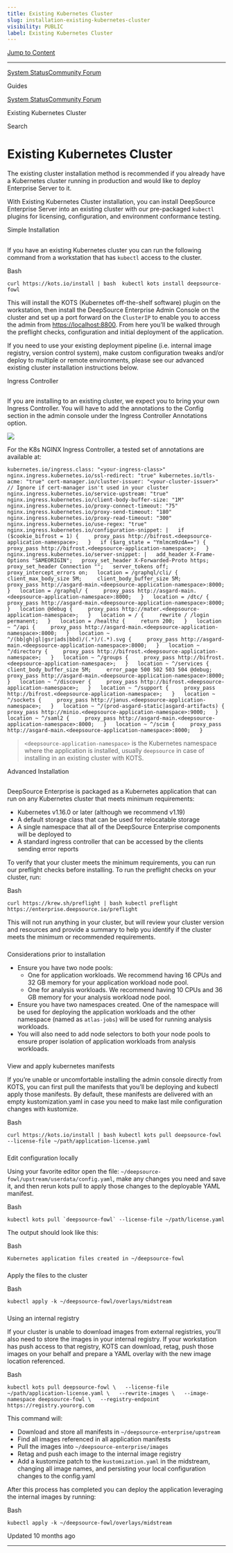 ```yaml
---
title: Existing Kubernetes Cluster
slug: installation-existing-kubernetes-cluster
visibility: PUBLIC
label: Existing Kubernetes Cluster
---
```

[Jump to Content](#content)

* * *

[System Status](https://deepsourcestatus.com/)[Community Forum](https://discuss.deepsource.com/)

Guides

[System Status](https://deepsourcestatus.com/)[Community Forum](https://discuss.deepsource.com/)

Existing Kubernetes Cluster

Search

Existing Kubernetes Cluster
===========================

The existing cluster installation method is recommended if you already have a Kubernetes cluster running in production and would like to deploy Enterprise Server to it.

With Existing Kubernetes Cluster installation, you can install DeepSource Enterprise Server into an existing cluster with our pre-packaged `kubectl` plugins for licensing, configuration, and environment conformance testing.

Simple Installation

[](#simple-installation)
-----------------------------------------------

If you have an existing Kubernetes cluster you can run the following command from a workstation that has `kubectl` access to the cluster.

Bash

 `curl https://kots.io/install | bash  kubectl kots install deepsource-fowl`

This will install the KOTS (Kubernetes off-the-shelf software) plugin on the workstation, then install the DeepSource Enterprise Admin Console on the cluster and set up a port forward on the `ClusterIP` to enable you to access the admin from [https://localhost:8800](https://localhost:8800). From here you’ll be walked through the preflight checks, configuration and initial deployment of the application.

If you need to use your existing deployment pipeline (i.e. internal image registry, version control system), make custom configuration tweaks and/or deploy to multiple or remote environments, please see our advanced existing cluster installation instructions below.

Ingress Controller

[](#ingress-controller)
---------------------------------------------

If you are installing to an existing cluster, we expect you to bring your own Ingress Controller. You will have to add the annotations to the Config section in the admin console under the Ingress Controller Annotations option.

![](https://files.readme.io/6ca88e2-small-ingress-annotations.png)

For the K8s NGINX Ingress Controller, a tested set of annotations are available at:

`kubernetes.io/ingress.class: "<your-ingress-class>" nginx.ingress.kubernetes.io/ssl-redirect: "true" kubernetes.io/tls-acme: "true" cert-manager.io/cluster-issuer: "<your-cluster-issuer>" // Ignore if cert-manager isn't used in your cluster nginx.ingress.kubernetes.io/service-upstream: "true" nginx.ingress.kubernetes.io/client-body-buffer-size: "1M" nginx.ingress.kubernetes.io/proxy-connect-timeout: "75" nginx.ingress.kubernetes.io/proxy-send-timeout: "180" nginx.ingress.kubernetes.io/proxy-read-timeout: "300" nginx.ingress.kubernetes.io/use-regex: "true" nginx.ingress.kubernetes.io/configuration-snippet: |   if ($cookie_bifrost = 1) {     proxy_pass http://bifrost.<deepsource-application-namespace>;   }   if ($arg_state = "Ymlmcm9zdA==") {     proxy_pass http://bifrost.<deepsource-application-namespace>;   } nginx.ingress.kubernetes.io/server-snippet: |   add_header X-Frame-Options "SAMEORIGIN";   proxy_set_header X-Forwarded-Proto https;   proxy_set_header Connection "";   server_tokens off;   proxy_intercept_errors on;   location = /graphql/cli/ {     client_max_body_size 5M;     client_body_buffer_size 5M;     proxy_pass http://asgard-main.<deepsource-application-namespace>:8000;   }   location = /graphql/ {     proxy_pass http://asgard-main.<deepsource-application-namespace>:8000;   }   location = /dtc/ {     proxy_pass http://asgard-main.<deepsource-application-namespace>:8000;   }   location @debug {     proxy_pass http://mater.<deepsource-application-namespace>;   }   location = / {     rewrite / /login permanent;   }   location = /healthz {     return 200;   }   location ~ ^/api {     proxy_pass http://asgard-main.<deepsource-application-namespace>:8000;   }   location ~ ^/(bb|gh|gl|gsr|ads|bbd)/(.*)/(.*).svg {     proxy_pass http://asgard-main.<deepsource-application-namespace>:8000;   }   location ~ ^/directory {     proxy_pass http://bifrost.<deepsource-application-namespace>;   }   location ~ ^/groups {     proxy_pass http://bifrost.<deepsource-application-namespace>;   }   location ~ ^/services {     client_body_buffer_size 5M;     error_page 500 502 503 504 @debug;     proxy_pass http://asgard-main.<deepsource-application-namespace>:8000;   }   location ~ ^/discover {     proxy_pass http://bifrost.<deepsource-application-namespace>;   }   location ~ ^/support {     proxy_pass http://bifrost.<deepsource-application-namespace>;   }   location ~ ^/sockets {     proxy_pass http://janus.<deepsource-application-namespace>;   }   location ~ ^/(prod-asgard-static|asgard-artifacts) {     proxy_pass http://minio.<deepsource-application-namespace>:9000;   }   location ~ ^/saml2 {     proxy_pass http://asgard-main.<deepsource-application-namespace>:8000;   }   location ~ ^/scim {     proxy_pass http://asgard-main.<deepsource-application-namespace>:8000;   }`

> `<deepsource-application-namespace>` is the Kubernetes namespace where the application is installed, usually `deepsource` in case of installing in an existing cluster with KOTS.

Advanced Installation

[](#advanced-installation)
---------------------------------------------------

DeepSource Enterprise is packaged as a Kubernetes application that can run on any Kubernetes cluster that meets minimum requirements:

*   Kubernetes v1.16.0 or later (although we recommend v1.19)
*   A default storage class that can be used for relocatable storage
*   A single namespace that all of the DeepSource Enterprise components will be deployed to
*   A standard ingress controller that can be accessed by the clients sending error reports

To verify that your cluster meets the minimum requirements, you can run our preflight checks before installing. To run the preflight checks on your cluster, run:

Bash

`curl https://krew.sh/preflight | bash kubectl preflight https://enterprise.deepsource.io/preflight`

This will not run anything in your cluster, but will review your cluster version and resources and provide a summary to help you identify if the cluster meets the minimum or recommended requirements.

### 

Considerations prior to installation

[](#considerations-prior-to-installation)

*   Ensure you have two node pools:
    *   One for application workloads. We recommend having 16 CPUs and 32 GB memory for your application workload node pool.
    *   One for analysis workloads. We recommend having 10 CPUs and 36 GB memory for your analysis workload node pool.
*   Ensure you have two namespaces created. One of the namespace will be used for deploying the application workloads and the other namespace (named as `atlas-jobs`) will be used for running analysis workloads.
*   You will also need to add node selectors to both your node pools to ensure proper isolation of application workloads from analysis workloads.

### 

View and apply kubernetes manifests

[](#view-and-apply-kubernetes-manifests)

If you’re unable or uncomfortable installing the admin console directly from KOTS, you can first pull the manifests that you’ll be deploying and kubectl apply those manifests. By default, these manifests are delivered with an empty kustomization.yaml in case you need to make last mile configuration changes with kustomize.

Bash

`curl https://kots.io/install | bash kubectl kots pull deepsource-fowl --license-file ~/path/application-license.yaml`

### 

Edit configuration locally

[](#edit-configuration-locally)

Using your favorite editor open the file: `~/deepsource-fowl/upstream/userdata/config.yaml`, make any changes you need and save it, and then rerun kots pull to apply those changes to the deployable YAML manifest.

Bash

``kubectl kots pull `deepsource-fowl` --license-file ~/path/license.yaml``

The output should look like this:

Bash

`Kubernetes application files created in ~/deepsource-fowl`

### 

Apply the files to the cluster

[](#apply-the-files-to-the-cluster)

Bash

`kubectl apply -k ~/deepsource-fowl/overlays/midstream`

### 

Using an internal registry

[](#using-an-internal-registry)

If your cluster is unable to download images from external registries, you’ll also need to store the images in your internal registry. If your workstation has push access to that registry, KOTS can download, retag, push those images on your behalf and prepare a YAML overlay with the new image location referenced.

Bash

`kubectl kots pull deepsource-fowl \   --license-file ~/path/application-license.yaml \   --rewrite-images \   --image-namespace deepsource-fowl \   --registry-endpoint https://registry.yourorg.com`

This command will:

*   Download and store all manifests in `~/deepsource-enterprise/upstream`
*   Find all images referenced in all application manifests
*   Pull the images into `~/deepsource-enterprise/images`
*   Retag and push each image to the internal image registry
*   Add a kustomize patch to the `kustomization.yaml` in the midstream, changing all image names, and persisting your local configuration changes to the config.yaml

After this process has completed you can deploy the application leveraging the internal images by running:

Bash

 `kubectl apply -k ~/deepsource-fowl/overlays/midstream`

Updated 10 months ago

* * *
